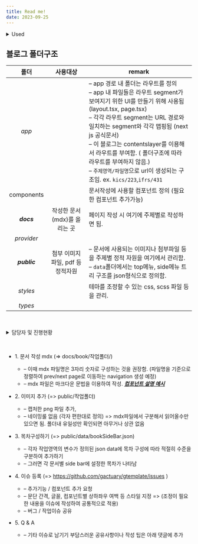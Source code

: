 ```yaml
---
title: Read me!
date: 2023-09-25
---
```


<details>
<summary>Used</summary>
* – Next.js / App Router : https://nextjs.org/docs
* – Contentlayer : https://contentlayer.dev/docs
* – MDX : https://mdxjs.com/docs/
* – primereact ui / ultima : https://ultima.primereact.org/documentation
* – Tailwind CSS : https://tailwindcss.com/docs/
</details>

## 블로그 폴더구조 

|폴더|사용대상|remark|
|:--:|:--:|--|
|_app_|  |– app 경로 내 폴더는 라우트를 정의<br/>– app 내 파일들은 라우트 segment가 보여지기 위한 UI를 만들기 위해 사용됨 (layout.tsx, page.tsx)<br/>– 각각 라우트 segment는 URL 경로와 일치하는 segment와 각각 맵핑됨 (next js 공식문서) <br/>– 이 블로그는 contentslayer를 이용해서 라우트를 부여함. ( 폴더구조에 따라 라우트를 부여하지 않음.)<br/>– `주제영역/파일명`으로 url이 생성되는 구조임.  ex. `kics/223`,`ifrs/431`|
|components|| 문서작성에 사용할 컴포넌트 정의 (필요한 컴포넌트 추가가능)  |
|**_docs_**| 작성한 문서(mdx)를 올리는 곳 | 페이지 작성 시 여기에 주제별로 작성하면 됨. |
|_provider_|||
|**_public_**|첨부 이미지 파일, pdf 등 정적자원 |– 문서에 사용되는 이미지나 첨부파일 등을 주제별 정적 자원을 여기에서 관리함.<br/>– `data`폴더에서는 top메뉴, side메뉴 트리 구조를 json형식으로 정의함. |
|_styles_||테마를 조정할 수 있는 css, scss 파일 등을 관리.|
|_types_|||



<br/><details>
<summary>담당자 및 진행현황</summary>
  <GCallout severity="secondary">
      #### # risk
      - [x] K-ICS : 선영 
      - [ ] Basel : 선영 

      #### # ifrs
      - [x] IFRS17 : 경은t
      - [ ] IFRS9

      #### # 기타 교육자료
      - [x] 금융감독개론 : 선영 
      - [ ] 한국의 금융시장 : 민영t 
      - [ ] 한국의 채권시장 : 경은t
  </GCallout>
</details>

<br/><Card title="작성 가이드">

  - 1\. 문서 작성 mdx (=> docs/book/작업폴더/)
    - – 이때 mdx 파일명은 3자리 숫자로 구성하는 것을 권장함. (파일명을 기준으로 정렬하여 prev/next page로 이동하는 navigation 생성 예정)
    - – mdx 파일은 마크다운 문법을 이용하여 작성. [***<u>컴포넌트 설명 예시</u>***](/posts/explain-component)

  - 2\. 이미지 추가 (=> public/작업폴더)
    - – 캡처한 png 파일 추가, 
    - – 네이밍룰 없음 (각자 편한대로 정의) => mdx파일에서 구분해서 읽어올수만 있으면 됨. 폴더내 유일성만 확인되면 아무거나 상관 없음 

  - 3\. 목차구성하기 (=> public/data/bookSideBar.json)
    - – 각자 작업영역의 변수가 정의된 json data에 목차 구성에 따라 적절히 수준을 구분하여 추가하기
    - – 그러면 각 문서별 side bar에 설정한 목차가 나타남 
  
  - 4\. 이슈 등록 (=> https://github.com/gactuary/gtemplate/issues )
    - – 추가기능 / 컴포넌트 추가 요청 
    - – 문단 간격, 글꼴, 컴포넌트별 상하좌우 여백 등 스타일 지정 => (조정이 필요한 내용을 이슈에 작성하여 공통적으로 적용)
    - – 버그 / 작업이슈 공유
  
  - 5\. Q & A
    - – 기타 이슈로 남기기 부담스러운 공유사항이나 작성 팁은 아래 댓글에 추가

</Card>